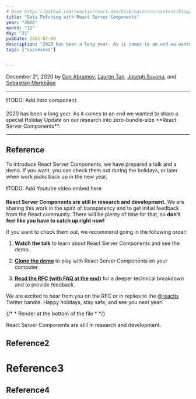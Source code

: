 ```yaml
---
# @see https://github.com/reactjs/react.dev/blob/main/src/content/blog/2020/12/21/data-fetching-with-react-server-components.md
title: "Data Fetching with React Server Components"
year: "2020"
month: "12"
day: "21"
pubDate: 2021-07-08
description: "2020 has been a long year. As it comes to an end we wanted to share a special Holiday Update on our research into zero-bundle-size React Server Components."
tags: ["successes"]


---
```


December 21, 2020 by [Dan Abramov](https://twitter.com/dan_abramov), [Lauren Tan](https://twitter.com/potetotes), [Joseph Savona](https://twitter.com/en_JS), and [Sebastian Markbåge](https://twitter.com/sebmarkbage)

---

❗️TODO: Add Intro component

<Intro>
  2020 has been a long year. As it comes to an end we wanted to share a special
  Holiday Update on our research into zero-bundle-size **React Server
  Components**.
</Intro>

---

## Reference

To introduce React Server Components, we have prepared a talk and a demo. If you want, you can check them out during the holidays, or later when work picks back up in the new year.

❗️TODO: Add Youtube video embed here

<YouTube id="https://youtu.be/TQQPAU21ZUw" />

**React Server Components are still in research and development.** We are sharing this work in the spirit of transparency and to get initial feedback from the React community. There will be plenty of time for that, so **don't feel like you have to catch up right now!**

If you want to check them out, we recommend going in the following order:

1. **Watch the talk** to learn about React Server Components and see the demo.

2. **[Clone the demo](http://github.com/reactjs/server-components-demo)** to play with React Server Components on your computer.

3. **[Read the RFC (with FAQ at the end)](https://github.com/reactjs/rfcs/pull/188)** for a deeper technical breakdown and to provide feedback.

We are excited to hear from you on the RFC or in replies to the [@reactjs](https://twitter.com/reactjs) Twitter handle. Happy holidays, stay safe, and see you next year!

{/* * Render at the bottom of the file * */}

<Note>React Server Components are still in research and development.</Note>

## Reference2

# Reference3

## Reference4
